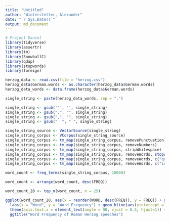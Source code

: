 ```yaml
---
title: "Untitled"
author: "Winterstetter, Alexander"
date: "`r Sys.Date()`"
output: md_document
---
```


```r
# Project Daniel
library(tidyverse)
library(assertr)
library(tm)
library(SnowballC)
library(qdap)
library(stopwords)
library(foreign)

herzog_data <- read.csv(file = "herzog.csv")
herzog_data$German.words <- as.character(herzog_data$German.words)
herzog_data_words <- data.frame(herzog_data$German.words)

single_string <- paste(herzog_data_words, sep = ",")

single_string <- gsub('"', '', single_string)
single_string <- gsub(",", "", single_string)
single_string <- gsub(",", "", single_string)
single_string <- gsub("  ", " ", single_string)

single_string_source <- VectorSource(single_string)
single_string_corpus <- VCorpus(single_string_source)
single_string_corpus <- tm_map(single_string_corpus, removePunctuation)
single_string_corpus <- tm_map(single_string_corpus, removeNumbers)
single_string_corpus <- tm_map(single_string_corpus, stripWhitespace)
single_string_corpus <- tm_map(single_string_corpus, removeWords, stopwords("de"))
single_string_corpus <- tm_map(single_string_corpus, removeWords, c("quot", "die", "ich", "sie", "mehr", "das", "heute", "es", "immer", "müssen"))
single_string_corpus <- tm_map(single_string_corpus, removeWords, c("in", "ja", "der"))

word_count <- freq_terms(single_string_corpus, 10000)

word_count <- arrange(word_count, desc(FREQ)) 

word_count_20 <- top_n(word_count, n = 25)
```

```r
ggplot(word_count_20, aes(x = reorder(WORD, desc(FREQ)), y = FREQ)) + geom_col() +
  labs(x = "Word", y = "Word Frequency") + geom_hline(aes(yintercept = 0)) + theme_bw() + 
  theme(axis.text.x = element_text(angle = 90, vjust = 0.5, hjust=1)) +
  ggtitle("Word Frequency of Roman Herzog speeches")
```